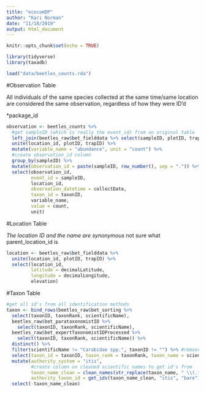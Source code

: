 ```yaml
---
title: "ecocomDP"
author: "Kari Norman"
date: "11/18/2019"
output: html_document
---
```


```r
knitr::opts_chunk$set(echo = TRUE)
```

```r
library(tidyverse)
library(taxadb)
```

```r
load("data/beetles_counts.rda")
```

#Observation Table

All individuals of the same species collected at the same time/same location are considered the same observation, regardless of how they were ID'd

*package_id
```r
observation <- beetles_counts %>%
  #get sampleID (which is really the event_id) from an original table
  left_join(beetles_raw$bet_fielddata %>% select(sampleID, plotID, trapID, collectDate) %>% distinct()) %>%
  unite(location_id, plotID, trapID) %>%
  mutate(variable_name = "abundance", unit = "count") %>%
  #create observation_id column
  group_by(sampleID) %>%
  mutate(observation_id = paste(sampleID, row_number(), sep = ".")) %>%
  select(observation_id, 
         event_id = sampleID, 
         location_id, 
         observation_datetime = collectDate, 
         taxon_id = taxonID, 
         variable_name, 
         value = count, 
         unit)
```

#Location Table

*The location ID and the name are synonymous
*not sure what parent_location_id is
```r
location <- beetles_raw$bet_fielddata %>%
  unite(location_id, plotID, trapID) %>%
  select(location_id, 
         latitude = decimalLatitude, 
         longitude = decimalLongitude,
         elevation)
```

#Taxon Table

```r
#get all id's from all identification methods
taxon <- bind_rows(beetles_raw$bet_sorting %>%
  select(taxonID, taxonRank, scientificName), 
  beetles_raw$bet_parataxonomistID %>%
    select(taxonID, taxonRank, scientificName), 
  beetles_raw$bet_expertTaxonomistIDProcessed %>%
    select(taxonID, taxonRank, scientificName)) %>% 
  distinct() %>%
  filter(scientificName != "Carabidae spp.", taxonID != "") %>% #remove typo (entry with the apropriate sciName is already in df)
  select(taxon_id = taxonID, taxon_rank = taxonRank, taxon_name = scientificName) %>%
  mutate(authority_system = "itis", 
         #create column on cleaned scientific names to get id's from 
         taxon_name_clean = clean_names(str_replace(taxon_name, " \\(.*\\)", ""), lowercase = FALSE),
         authority_taxon_id = get_ids(taxon_name_clean, "itis", "bare")) %>%
  select(-taxon_name_clean)

```

